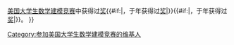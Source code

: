 {{Userbox
  |border-c=#0000aa
  |border-s=1
  |id-c=white
  |id-fc=black
  |id-s=
  |info-c=#ccf
  |info-fc=black
  |info-s=9
  |id       = MCM/ICM
  |info     = 该维基人曾于{{#if:{{{Year1|}}}|{{{Year1}}}年|}}[[数学建模竞赛|美国大学生数学建模竞赛]]中获得过[[数学建模竞赛#奖项设置|'''{{{1}}}'''奖]]{{#if:{{{Year2|}}}|，于{{{Year2}}}年获得过[[数学建模竞赛#奖项设置|'''{{{2}}}'''奖]]|}}{{#if:{{{Year3|}}}|，于{{{Year3}}}年获得过[[数学建模竞赛#奖项设置|'''{{{3}}}'''奖]]|}}。
}}
[[Category:参加美国大学生数学建模竞赛的维基人]]